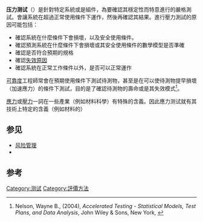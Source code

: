 {{Other uses list|針對特定系統的嚴格測試|軟體的類似測試|壓力測試 (軟體)|金融的類似測試|壓力測試 (金融)}}
{{expand|time=2018-1-12}}

'''压力测试'''（{{lang-en|Stress testing}}）是針對特定系統或是組件，為要確認其穩定性而特意進行的嚴格測試。會讓系統在超過正常使用條件下運作，然後再確認其結果。進行壓力測試的原因可能包括：
* 確認系統在什麼條件下會損壞，以及安全使用條件。
* 確認預測系統在什麼條件下會損壞或其安全使用條件的數學模型是否準確
* 確認是否符合預期的規格
* 確認[[失效原因|失效原因]]
* 確認系統在正常工作條件以外，是否可以正常運作

[[可靠度|可靠度]]工程師常會在預期使用條件下測試待測物，甚至是在可以使待測物提早損壞（加速應力）的條件下測試，目的是了確認待測物的壽命或是其失效模式<ref>Nelson, Wayne B., (2004), ''Accelerated Testing - Statistical Models, Test Plans, and Data Analysis'', John Wiley & Sons, New York, {{ISBN|0-471-69736-2}}</ref>。

[[應力|應力]]或[[壓力|壓力]]一詞在一些產業（例如材料科學）有特殊的含義。因此應力测试就有其技術上特定的含義（例如材料的{{le|疲勞測試|fatigue testing}}）

==参见==
*[[风险管理|风险管理]]
*{{le|高加速壽命測試|Highly accelerated life test}}
==参考==
{{reflist}}

[[Category:测试|Category:测试]]
[[Category:評價方法|Category:評價方法]]